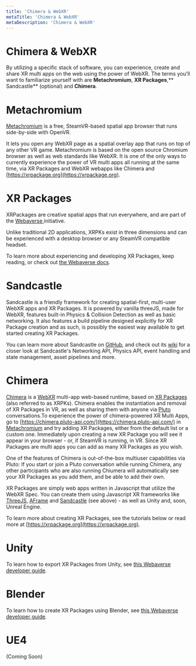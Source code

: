 ```yaml
---
title: 'Chimera & WebXR'
metaTitle: 'Chimera & WebXR'
metaDescription: 'Chimera & WebXR'
---
```



# Chimera & WebXR

By utilizing a specific stack of software, you can experience, create and share XR multi apps on the web using the power of WebXR. The terms you’ll want to familiarize yourself with are **Metachromium**, **XR Packages**,** Sandcastle** (optional) and **Chimera**.

# Metachromium

[Metachromium](https://store.steampowered.com/app/685110/Metachromium/) is a free, SteamVR-based spatial app browser that runs side-by-side with OpenVR.

It lets you open any WebXR page as a spatial overlay app that runs on top of any other VR game. Metachromium is based on the open source Chromium browser as well as web standards like WebXR. It is one of the only ways to currently experience the power of VR multi apps all running at the same time, via XR Packages and WebXR webapps like Chimera and [https://xrpackage.org](https://xrpackage.org).

# XR Packages

XRPackages are creative spatial apps that run everywhere, and are part of the [Webaverse ](https://webaverse.com/)initiative.

Unlike traditional 2D applications, XRPKs exist in three dimensions and can be experienced with a desktop browser or any SteamVR compatible headset.

To learn more about experiencing and developing XR Packages, keep reading, or check out [the Webaverse docs](https://docs.webaverse.com/docs/index.html).

# Sandcastle

Sandcastle is a friendly framework for creating spatial-first, multi-user WebXR apps and XR Packages. It is powered by vanilla threeJS, made for WebXR, features built-in Physics & Collision Detection as well as basic networking. It also features a build pipeline designed explicitly for XR Package creation and as such, is possibly the easiest way available to get started creating XR Packages.

You can learn more about Sandcastle on [GitHub](https://github.com/plutovr/sandcastle/), and check out its [wiki](https://github.com/plutovr/sandcastle/) for a closer look at Sandcastle's Networking API, Physics API, event handling and state management, asset pipelines and more.

# Chimera

[Chimera](https://chimera.pluto-api.com/) is a [WebXR](https://www.w3.org/TR/webxr/) multi-app web-based runtime, based on [XR Packages](https://github.com/webaverse/xrpackage) (also referred to as XRPKs). Chimera enables the instantiation and removal of XR Packages in VR, as well as sharing them with anyone via [Pluto](http://plutovr.com) conversations.To experience the power of chimera-powered XR Multi Apps, go to [https://chimera.pluto-api.com/](https://chimera.pluto-api.com/) in [Metachromium](https://store.steampowered.com/app/685110/Metachromium/) and try adding XR Packages, either from the default list or a custom one. Immediately upon creating a new XR Package you will see it appear in your browser - or, if SteamVR is running, in VR. Since XR Packages are multi apps you can add as many XR Packages as you wish.

One of the features of Chimera is out-of-the-box multiuser capabilities via Pluto: If you start or join a Pluto conversation while running Chimera, any other participants who are also running Chiumera will automatically see your XR Packages as you add them, and be able to add their own.

XR Packages are simply web apps written in Javascript that utilize the WebXR Spec. You can create them using Javascript XR frameworks like [ThreeJS](https://threejs.org/), [AFrame](https://aframe.io/) and [Sandcastle](https://github.com/plutovr/sandcastle/) (see above) - as well as Unity and, soon, Unreal Engine.

To learn more about creating XR Packages, see the tutorials below or read more at [https://xrpackage.org](https://xrpackage.org).

# Unity

To learn how to export XR Packages from Unity, see [this Webaverse developer guide](https://docs.webaverse.com/docs/dev-guides/importing-from-unity).

# Blender

To learn how to create XR Packages using Blender, see [this Webaverse developer guide](https://docs.webaverse.com/docs/dev-guides/importing-from-blender).

# UE4

(Coming Soon)
